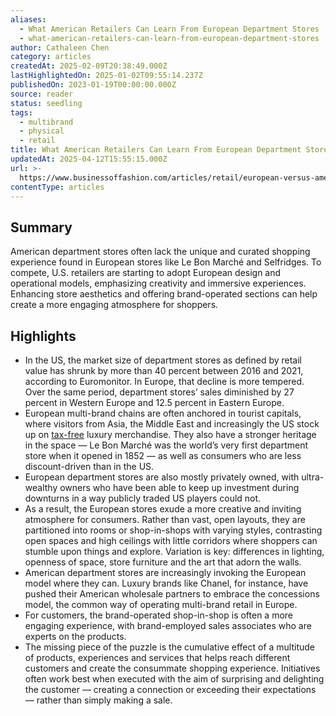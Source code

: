 ```yaml
---
aliases:
  - What American Retailers Can Learn From European Department Stores
  - what-american-retailers-can-learn-from-european-department-stores
author: Cathaleen Chen
category: articles
createdAt: 2025-02-09T20:38:49.000Z
lastHighlightedOn: 2025-01-02T09:55:14.237Z
publishedOn: 2023-01-19T00:00:00.000Z
source: reader
status: seedling
tags:
  - multibrand
  - physical
  - retail
title: What American Retailers Can Learn From European Department Stores
updatedAt: 2025-04-12T15:55:15.000Z
url: >-
  https://www.businessoffashion.com/articles/retail/european-versus-american-department-stores/
contentType: articles
---
```

## Summary

American department stores often lack the unique and curated shopping experience found in European stores like Le Bon Marché and Selfridges. To compete, U.S. retailers are starting to adopt European design and operational models, emphasizing creativity and immersive experiences. Enhancing store aesthetics and offering brand-operated sections can help create a more engaging atmosphere for shoppers.

## Highlights

- In the US, the market size of department stores as defined by retail value has shrunk by more than 40 percent between 2016 and 2021, according to Euromonitor. In Europe, that decline is more tempered. Over the same period, department stores’ sales diminished by 27 percent in Western Europe and 12.5 percent in Eastern Europe.
- European multi-brand chains are often anchored in tourist capitals, where visitors from Asia, the Middle East and increasingly the US stock up on [tax-free](https://www.businessoffashion.com/news/luxury/uk-luxury-brands-urge-government-to-bring-back-tax-free-shopping/) luxury merchandise. They also have a stronger heritage in the space — Le Bon Marché was the world’s very first department store when it opened in 1852 — as well as consumers who are less discount-driven than in the US.
- European department stores are also mostly privately owned, with ultra-wealthy owners who have been able to keep up investment during downturns in a way publicly traded US players could not.
- As a result, the European stores exude a more creative and inviting atmosphere for consumers. Rather than vast, open layouts, they are partitioned into rooms or shop-in-shops with varying styles, contrasting open spaces and high ceilings with little corridors where shoppers can stumble upon things and explore. Variation is key: differences in lighting, openness of space, store furniture and the art that adorn the walls.
- American department stores are increasingly invoking the European model where they can. Luxury brands like Chanel, for instance, have pushed their American wholesale partners to embrace the concessions model, the common way of operating multi-brand retail in Europe.
- For customers, the brand-operated shop-in-shop is often a more engaging experience, with brand-employed sales associates who are experts on the products.
- The missing piece of the puzzle is the cumulative effect of a multitude of products, experiences and services that helps reach different customers and create the consummate shopping experience. Initiatives often work best when executed with the aim of surprising and delighting the customer — creating a connection or exceeding their expectations — rather than simply making a sale.
